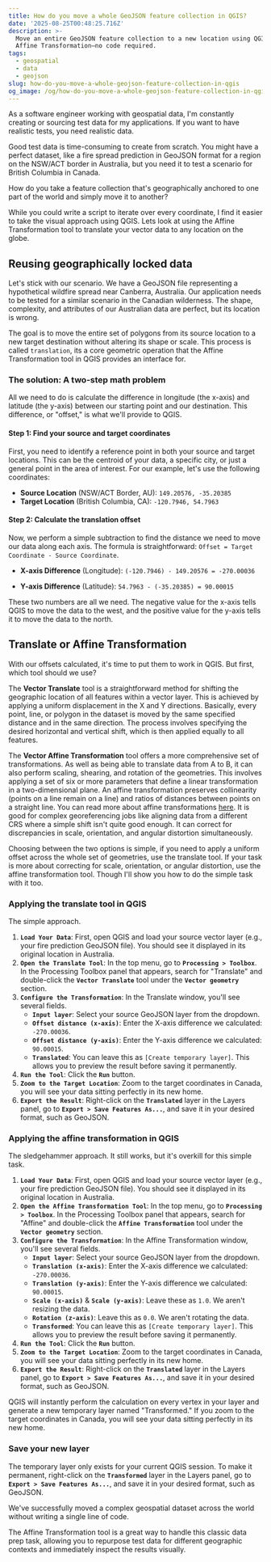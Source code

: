 ```yaml
---
title: How do you move a whole GeoJSON feature collection in QGIS?
date: '2025-08-25T00:48:25.716Z'
description: >-
  Move an entire GeoJSON feature collection to a new location using QGIS’s
  Affine Transformation—no code required.
tags:
  - geospatial
  - data
  - geojson
slug: how-do-you-move-a-whole-geojson-feature-collection-in-qgis
og_image: /og/how-do-you-move-a-whole-geojson-feature-collection-in-qgis.jpg
---
```

As a software engineer working with geospatial data, I'm constantly creating or sourcing test data for my applications. If you want to have realistic tests, you need realistic data.

Good test data is time-consuming to create from scratch. You might have a perfect dataset, like a fire spread prediction in GeoJSON format for a region on the NSW/ACT border in Australia, but you need it to test a scenario for British Columbia in Canada.

How do you take a feature collection that's geographically anchored to one part of the world and simply move it to another?

While you could write a script to iterate over every coordinate, I find it easier to take the visual approach using QGIS. Lets look at using the Affine Transformation tool to translate your vector data to any location on the globe.

## Reusing geographically locked data

Let's stick with our scenario. We have a GeoJSON file representing a hypothetical wildfire spread near Canberra, Australia. Our application needs to be tested for a similar scenario in the Canadian wilderness. The shape, complexity, and attributes of our Australian data are perfect, but its location is wrong.

The goal is to move the entire set of polygons from its source location to a new target destination without altering its shape or scale. This process is called `translation`, its a core geometric operation that the Affine Transformation tool in QGIS provides an interface for.

### **The solution: A two-step math problem**

All we need to do is calculate the difference in longitude (the x-axis) and latitude (the y-axis) between our starting point and our destination. This difference, or "offset," is what we'll provide to QGIS.

#### **Step 1: Find your source and target coordinates**

First, you need to identify a reference point in both your source and target locations. This can be the centroid of your data, a specific city, or just a general point in the area of interest. For our example, let's use the following coordinates:

* **Source Location** (NSW/ACT Border, AU): `149.20576, -35.20385`  
* **Target Location** (British Columbia, CA): `-120.7946, 54.7963`

#### **Step 2: Calculate the translation offset**

Now, we perform a simple subtraction to find the distance we need to move our data along each axis. The formula is straightforward: `Offset = Target Coordinate - Source Coordinate`.

* **X-axis Difference** (Longitude): `(-120.7946) - 149.20576 = -270.00036`

* **Y-axis Difference** (Latitude): `54.7963 - (-35.20385) = 90.00015`

These two numbers are all we need. The negative value for the x-axis tells QGIS to move the data to the west, and the positive value for the y-axis tells it to move the data to the north.

## Translate or Affine Transformation

With our offsets calculated, it's time to put them to work in QGIS. But first, which tool should we use? 

The **Vector Translate** tool is a straightforward method for shifting the geographic location of all features within a vector layer. 
This is achieved by applying a uniform displacement in the X and Y directions. Basically, every point, line, or polygon in the dataset is moved by the same specified distance and in the same direction. 
The process involves specifying the desired horizontal and vertical shift, which is then applied equally to all features.

The **Vector Affine Transformation** tool offers a more comprehensive set of transformations. As well as being able to translate data from A to B, it can also perform scaling, shearing, and rotation of the geometries. 
This involves applying a set of six or more parameters that define a linear transformation in a two-dimensional plane. An affine transformation preserves collinearity (points on a line remain on a line) and ratios of distances between points on a straight line.
You can read more about affine transformations [here](https://en.wikipedia.org/wiki/Affine_transformation).
It is good for complex georeferencing jobs like aligning data from a different CRS where a simple shift isn't quite good enough. It can correct for discrepancies in scale, orientation, and angular distortion simultaneously.

Choosing between the two options is simple, if you need to apply a uniform offset across the whole set of geometries, use the translate tool. 
If your task is more about correcting for scale, orientation, or angular distortion, use the affine transformation tool. Though I'll show you how to do the simple task with it too. 

### **Applying the translate tool in QGIS**
The simple approach. 

1. **`Load Your Data`**: First, open QGIS and load your source vector layer (e.g., your fire prediction GeoJSON file). You should see it displayed in its original location in Australia.  
2. **`Open the Translate Tool`**: In the top menu, go to **`Processing > Toolbox`**. In the Processing Toolbox panel that appears, search for "Translate" and double-click the **`Vector Translate`** tool under the **`Vector geometry`** section.  
3. **`Configure the Transformation`**: In the Translate window, you'll see several fields. 
   * **`Input layer`**: Select your source GeoJSON layer from the dropdown.  
   * **`Offset distance (x-axis)`**: Enter the X-axis difference we calculated: `-270.00036`.  
   * **`Offset distance (y-axis)`**: Enter the Y-axis difference we calculated: `90.00015`.
   * **`Translated`**: You can leave this as `[Create temporary layer]`. This allows you to preview the result before saving it permanently.  
4. **`Run the Tool`**: Click the **`Run`** button.
5. **`Zoom to the Target Location`**: Zoom to the target coordinates in Canada, you will see your data sitting perfectly in its new home.
6. **`Export the Result`**: Right-click on the **`Translated`** layer in the Layers panel, go to **`Export > Save Features As...`**, and save it in your desired format, such as GeoJSON.


### **Applying the affine transformation in QGIS**
The sledgehammer approach. It still works, but it's overkill for this simple task.

1. **`Load Your Data`**: First, open QGIS and load your source vector layer (e.g., your fire prediction GeoJSON file). You should see it displayed in its original location in Australia.  
2. **`Open the Affine Transformation Tool`**: In the top menu, go to **`Processing > Toolbox`**. In the Processing Toolbox panel that appears, search for "Affine" and double-click the **`Affine Transformation`** tool under the **`Vector geometry`** section.  
3. **`Configure the Transformation`**: In the Affine Transformation window, you'll see several fields. 
   * **`Input layer`**: Select your source GeoJSON layer from the dropdown.  
   * **`Translation (x-axis)`**: Enter the X-axis difference we calculated: `-270.00036`.  
   * **`Translation (y-axis)`**: Enter the Y-axis difference we calculated: `90.00015`.  
   * **`Scale (x-axis)`** & **`Scale (y-axis)`**: Leave these as `1.0`. We aren't resizing the data.  
   * **`Rotation (z-axis)`**: Leave this as `0.0`. We aren't rotating the data.  
   * **`Transformed`**: You can leave this as `[Create temporary layer]`. This allows you to preview the result before saving it permanently.  
4. **`Run the Tool`**: Click the **`Run`** button.
5. **`Zoom to the Target Location`**: Zoom to the target coordinates in Canada, you will see your data sitting perfectly in its new home.
6. **`Export the Result`**: Right-click on the **`Translated`** layer in the Layers panel, go to **`Export > Save Features As...`**, and save it in your desired format, such as GeoJSON.


QGIS will instantly perform the calculation on every vertex in your layer and generate a new temporary layer named "Transformed." If you zoom to the target coordinates in Canada, you will see your data sitting perfectly in its new home.

### **Save your new layer**

The temporary layer only exists for your current QGIS session. To make it permanent, right-click on the **`Transformed`** layer in the Layers panel, go to **`Export > Save Features As...`**, and save it in your desired format, such as GeoJSON.

We've successfully moved a complex geospatial dataset across the world without writing a single line of code. 

The Affine Transformation tool is a great way to handle this classic data prep task, allowing you to repurpose test data for different geographic contexts and immediately inspect the results visually. 


